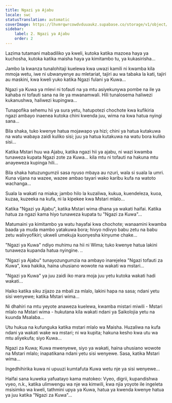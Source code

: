 ```yaml
---
title: Ngazi ya Ajabu
locale: swc
statusTranslation: automatic
coverImage: https://lhvmrqwrcowdvduuaukz.supabase.co/storage/v1/object/public/strapi-uploads/small_cover-tratado-de-psicologia-revolucionaria.webp-5e15e1cec4e0ebebcde5d7fc7565d8fd.webp
sidebar:
    label: 2. Ngazi ya Ajabu
    order: 2
---
```

Lazima tutamani mabadiliko ya kweli, kutoka katika mazoea haya ya kuchosha, kutoka katika maisha haya ya kimitambo tu, ya kukasirisha...

Jambo la kwanza tunalohitaji kuelewa kwa uwazi kamili ni kwamba kila mmoja wetu, iwe ni ubwanyenye au mletariat, tajiri au wa tabaka la kati, tajiri au maskini, kwa kweli yuko katika Ngazi fulani ya Kuwa...

Ngazi ya Kuwa ya mlevi ni tofauti na ya mtu asiyekunywa pombe na ile ya kahaba ni tofauti sana na ile ya mwanamwali. Hili tunalosema haliwezi kukanushwa, haliwezi kupingwa...

Tunapofika sehemu hii ya sura yetu, hatupotezi chochote kwa kufikiria ngazi ambayo inaenea kutoka chini kwenda juu, wima na kwa hatua nyingi sana...

Bila shaka, tuko kwenye hatua mojawapo ya hizi; chini ya hatua kutakuwa na watu wabaya zaidi kuliko sisi; juu ya hatua kutakuwa na watu bora kuliko sisi...

Katika Mstari huu wa Ajabu, katika ngazi hii ya ajabu, ni wazi kwamba tunaweza kupata Ngazi zote za Kuwa... kila mtu ni tofauti na hakuna mtu anayeweza kupinga hili...

Bila shaka hatuzungumzii sasa nyuso mbaya au nzuri, wala si suala la umri. Kuna vijana na wazee, wazee ambao tayari wako karibu kufa na watoto wachanga...

Suala la wakati na miaka; jambo hilo la kuzaliwa, kukua, kuendeleza, kuoa, kuzaa, kuzeeka na kufa, ni la kipekee kwa Mstari mlalo...

Katika "Ngazi ya Ajabu", katika Mstari wima dhana ya wakati haifai. Katika hatua za ngazi kama hiyo tunaweza kupata tu "Ngazi za Kuwa"...

Matumaini ya kimitambo ya watu hayafai kwa chochote; wanaamini kwamba baada ya muda mambo yatakuwa bora; hivyo ndivyo babu zetu na babu zetu walivyofikiri; ukweli umekuja kuonyesha kinyume chake...

"Ngazi ya Kuwa" ndiyo muhimu na hii ni Wima; tuko kwenye hatua lakini tunaweza kupanda hatua nyingine. ..

"Ngazi ya Ajabu" tunayozungumzia na ambayo inarejelea "Ngazi tofauti za Kuwa", kwa hakika, haina uhusiano wowote na wakati wa mstari...

"Ngazi ya Kuwa" ya juu zaidi iko mara moja juu yetu kutoka wakati hadi wakati...

Haiko katika siku zijazo za mbali za mlalo, lakini hapa na sasa; ndani yetu sisi wenyewe; katika Mstari wima...

Ni dhahiri na mtu yeyote anaweza kuelewa, kwamba mistari miwili - Mstari mlalo na Mstari wima - hukutana kila wakati ndani ya Saikolojia yetu na kuunda Msalaba...

Utu hukua na kufunguka katika mstari mlalo wa Maisha. Huzaliwa na kufa ndani ya wakati wake wa mstari; ni wa kupita; hakuna kesho kwa utu wa mtu aliyekufa; siyo Kuwa...

Ngazi za Kuwa; Kuwa mwenyewe, siyo ya wakati, haina uhusiano wowote na Mstari mlalo; inapatikana ndani yetu sisi wenyewe. Sasa, katika Mstari wima...

Ingedhihirika kuwa ni upuuzi kumtafuta Kuwa wetu nje ya sisi wenyewe...

Haifai sana kuweka yafuatayo kama matokeo: Vyeo, digrii, kupandishwa vyeo, n.k., katika ulimwengu wa nje wa kimwili, kwa njia yoyote ile ingeleta msisimko wa kweli, tathmini upya ya Kuwa, hatua ya kwenda kwenye hatua ya juu katika "Ngazi za Kuwa"...

